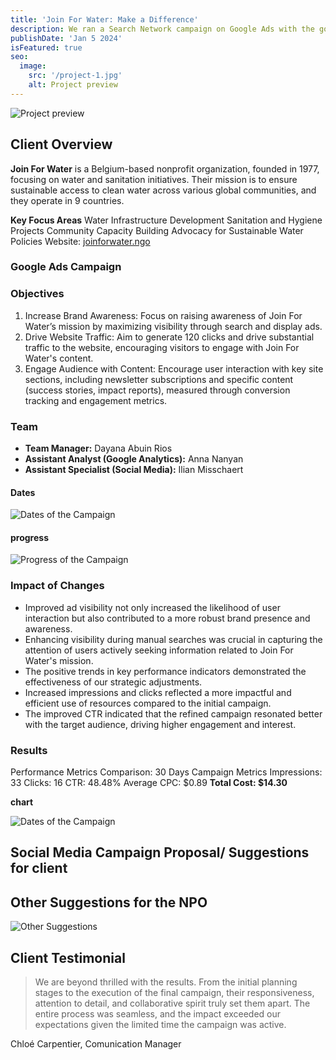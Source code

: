 ```yaml
---
title: 'Join For Water: Make a Difference'
description: We ran a Search Network campaign on Google Ads with the goal of raising awareness about Join For Water's mission. Our primary focus was to drive website visits and increase page views, ensuring that more people in Flanders, Belgium, were exposed to the organization's work.
publishDate: 'Jan 5 2024'
isFeatured: true
seo:
  image:
    src: '/project-1.jpg'
    alt: Project preview
---
```



<Image
  src='/project-1.jpg'
  alt='Project preview'
  width={800}
  height={600}
  title='Project preview'
  loading='eager'
/>

## **Client Overview**

**Join For Water** is a Belgium-based nonprofit organization, founded in 1977, focusing on water and sanitation initiatives. Their mission is to ensure sustainable access to clean water across various global communities, and they operate in 9 countries.

**Key Focus Areas**
Water Infrastructure Development
Sanitation and Hygiene Projects
Community Capacity Building
Advocacy for Sustainable Water Policies
Website: [joinforwater.ngo](https://joinforwater.ngo/)

### **Google Ads Campaign**

### **Objectives**

1. Increase Brand Awareness: Focus on raising awareness of Join For Water’s mission by maximizing visibility through search and display ads.
2. Drive Website Traffic: Aim to generate 120 clicks and drive substantial traffic to the website, encouraging visitors to engage with Join For Water's content.
3. Engage Audience with Content: Encourage user interaction with key site sections, including newsletter subscriptions and specific content (success stories, impact reports), measured through conversion tracking and engagement metrics.

### **Team**

- **Team Manager:** Dayana Abuin Rios
- **Assistant Analyst (Google Analytics):** Anna Nanyan
- **Assistant Specialist (Social Media):** Ilian Misschaert

#### **Dates**

<Image
  src='/Dates.jpg'
  alt='Dates of the Campaign'
  width={800}
  height={600}
  title='Dates of the Campaign'
/>

#### **progress**

<Image
  src='/Progress.jpg'
  alt='Progress of the Campaign'
  width={800}
  height={600}
  title='Progress of the Campaign'
/>

### **Impact of Changes**

- Improved ad visibility not only increased the likelihood of user interaction but also contributed to a more robust brand presence and awareness.
- Enhancing visibility during manual searches was crucial in capturing the attention of users actively seeking information related to Join For Water's mission.
- The positive trends in key performance indicators demonstrated the effectiveness of our strategic adjustments.
- Increased impressions and clicks reflected a more impactful and efficient use of resources compared to the initial campaign.
- The improved CTR indicated that the refined campaign resonated better with the target audience, driving higher engagement and interest.

### **Results**

Performance Metrics Comparison:
30 Days Campaign Metrics
Impressions: 33
Clicks: 16
CTR: 48.48%
Average CPC: $0.89
**Total Cost: $14.30**

**chart**

<Image
  src='/chart.jpg'
  alt='Dates of the Campaign'
  width={800}
  height={600}
  title='Dates of the Campaign'
/>

## **Social Media Campaign Proposal/ Suggestions for client**

<ImagesDialog />

## **Other Suggestions for the NPO**

<Image
  src='/project-1-Suggested FB Campaign_5.jpg'
  alt='Other Suggestions'
  width={800}
  height={600}
  title='Other Suggestions'
/>

## Client Testimonial

> We are beyond thrilled with the results. From the initial planning stages to the execution of the final campaign, their responsiveness, attention to detail, and collaborative spirit truly set them apart. The entire process was seamless, and the impact exceeded our expectations given the limited time the campaign was active.

<p class='text-right font-serif'>Chloé Carpentier, Comunication Manager</p>
